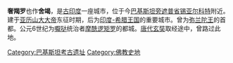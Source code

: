 '''奢羯罗'''也作'''舍竭'''，是[[古印度|古印度]]一座城市，位于今[[巴基斯坦|巴基斯坦]][[旁遮普省|旁遮普省]][[锡亚尔科特|锡亚尔科特]]附近。建于[[亚历山大大帝|亚历山大大帝]]东征时期，后为[[印度-希腊王国|印度-希腊王国]]的重要城市。曾为[[弥兰陀王|弥兰陀王]]的首都。公元6世纪为[[嚈哒|嚈哒]]统治者[[摩酰逻矩罗|摩酰逻矩罗]]的都城。[[唐代|唐代]][[玄奘|玄奘]]取经途中，曾路过此地。


[[Category:巴基斯坦考古遗址|Category:巴基斯坦考古遗址]]
[[Category:佛教史地|Category:佛教史地]]
